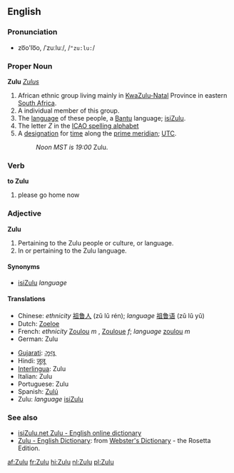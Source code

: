 ==English==
===Pronunciation===
*zo͞o'lo͞o, /ˈzuːluː/, /<tt>"zu:lu:</tt>/

===Proper Noun===
{{wikipedia}}
'''Zulu'''
{{p}} ''[[Zulus]]''
# African ethnic group living mainly in [[KwaZulu-Natal]] Province in eastern [[South Africa]].
# A individual member of this group.
# The [[language]] of these people, a [[Bantu]] language; [[isiZulu]].
# The letter ''Z'' in the [[ICAO spelling alphabet]]
# A [[designation]] for [[time]] along the [[prime meridian]]; [[UTC]].
#:''Noon MST is 19:00'' Zulu.

===Verb===
'''to Zulu'''
# please go home now

===Adjective===
'''Zulu'''
# Pertaining to the Zulu people or culture, or language.
# In or pertaining to the Zulu language.

====Synonyms====
*[[isiZulu]] ''language''

====Translations====
{{top}}
*Chinese: ''ethnicity'' [[祖鲁人]] (zǔ lǔ rén); ''language'' [[祖鲁语]] (zǔ lǔ yǔ)
*Dutch: [[Zoeloe]]
*French: ''ethnicity'' [[Zoulou]] ''m'' , [[Zouloue]] ''f''; ''language'' [[zoulou]] ''m''
*German: Zulu
{{mid}}
*[[Gujarati]]: [[ઝૂલૂ]]
*Hindi: [[ज़ूलू]]
*[[Interlingua]]: Zulu
*Italian: Zulu
*Portuguese: Zulu
*Spanish: [[Zulú]]
*Zulu: ''language'' [[isiZulu]]
{{bottom}}

===See also===
{{interwiktionary|code=zu}}
*[http://isizulu.net/ isiZulu.net Zulu - English online dictionary]
*[http://www.websters-online-dictionary.org/definition/Zulu-english/ Zulu - English Dictionary]: from [http://www.websters-online-dictionary.org/ Webster's Dictionary] - the Rosetta Edition.

[[af:Zulu]]
[[fr:Zulu]]
[[hi:Zulu]]
[[nl:Zulu]]
[[pl:Zulu]]